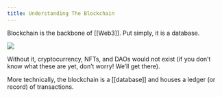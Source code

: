 ```yaml
---
title: Understanding The Blockchain
---
```




Blockchain is the backbone of [[Web3]]. Put simply, it is a database.

![](../../../../assets/1.jpg)

Without it, cryptocurrency, NFTs, and DAOs would not exist (if you don’t know what these are yet, don’t worry! We’ll get there).

More technically, the blockchain is a [[database]] and houses a ledger (or record) of transactions.
